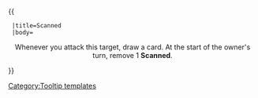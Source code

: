 {{ {{{1|Tooltip hover box}}}
  |title=Scanned
  |body=<center>Whenever you attack this target, draw a card. At the start of the owner's turn, remove 1 '''Scanned'''.
</center>
}}<noinclude>[[Category:Tooltip templates]]</noinclude>